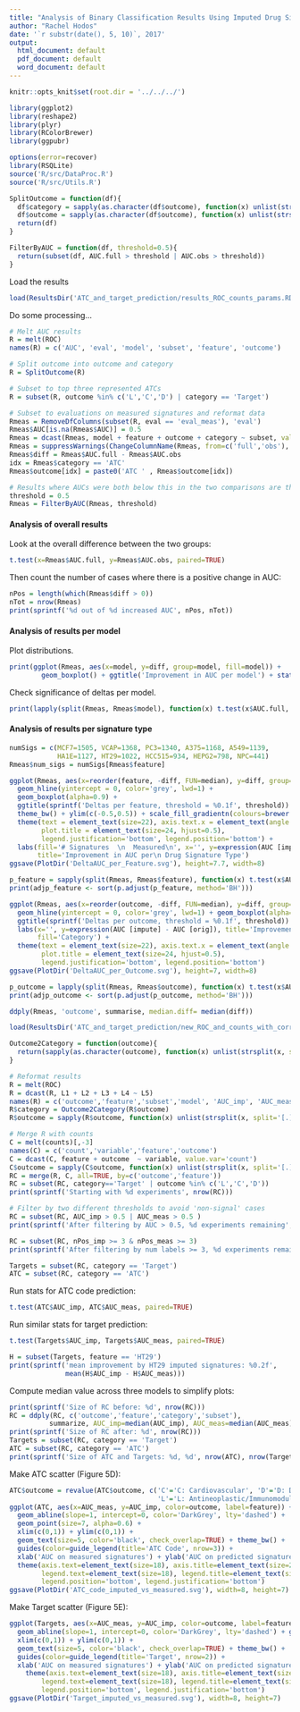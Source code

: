 ```yaml
---
title: "Analysis of Binary Classification Results Using Imputed Drug Signatures"
author: "Rachel Hodos"
date: '`r substr(date(), 5, 10)`, 2017'
output:
  html_document: default
  pdf_document: default
  word_document: default
---
```


```r
knitr::opts_knit$set(root.dir = '../../../')
```

```r

library(ggplot2)
library(reshape2)
library(plyr)
library(RColorBrewer)
library(ggpubr)

options(error=recover)
library(RSQLite)
source('R/src/DataProc.R')
source('R/src/Utils.R')

SplitOutcome = function(df){
  df$category = sapply(as.character(df$outcome), function(x) unlist(strsplit(x, split='[.]'))[[1]])
  df$outcome = sapply(as.character(df$outcome), function(x) unlist(strsplit(x, split='[.]'))[[2]])
  return(df)
}

FilterByAUC = function(df, threshold=0.5){
  return(subset(df, AUC.full > threshold | AUC.obs > threshold))
}
```

Load the results
```r
load(ResultsDir('ATC_and_target_prediction/results_ROC_counts_params.RData'))
```

Do some processing...
```r

# Melt AUC results
R = melt(ROC)
names(R) = c('AUC', 'eval', 'model', 'subset', 'feature', 'outcome')

# Split outcome into outcome and category
R = SplitOutcome(R)

# Subset to top three represented ATCs
R = subset(R, outcome %in% c('L','C','D') | category == 'Target')

# Subset to evaluations on measured signatures and reformat data
Rmeas = RemoveDfColumns(subset(R, eval == 'eval_meas'), 'eval')
Rmeas$AUC[is.na(Rmeas$AUC)] = 0.5
Rmeas = dcast(Rmeas, model + feature + outcome + category ~ subset, value.var='AUC')
Rmeas = suppressWarnings(ChangeColumnName(Rmeas, from=c('full','obs'), to=c('AUC.full', 'AUC.obs')))
Rmeas$diff = Rmeas$AUC.full - Rmeas$AUC.obs
idx = Rmeas$category == 'ATC'
Rmeas$outcome[idx] = paste0('ATC ' , Rmeas$outcome[idx])

# Results where AUCs were both below this in the two comparisons are thrown out
threshold = 0.5 
Rmeas = FilterByAUC(Rmeas, threshold)
```

#### Analysis of overall results
Look at the overall difference between the two groups:
```r
t.test(x=Rmeas$AUC.full, y=Rmeas$AUC.obs, paired=TRUE)
```

Then count the number of cases where there is a positive change in AUC:
```r
nPos = length(which(Rmeas$diff > 0)) 
nTot = nrow(Rmeas)
print(sprintf('%d out of %d increased AUC', nPos, nTot))
```

#### Analysis of results per model
Plot distributions.
```r
print(ggplot(Rmeas, aes(x=model, y=diff, group=model, fill=model)) +
        geom_boxplot() + ggtitle('Improvement in AUC per model') + stat_compare_means())
```

Check significance of deltas per model.
```r
print(lapply(split(Rmeas, Rmeas$model), function(x) t.test(x$AUC.full, x$AUC.obs, paired=TRUE)))
```

#### Analysis of results per signature type
```r
numSigs = c(MCF7=1505, VCAP=1368, PC3=1340, A375=1168, A549=1139,
            HA1E=1127, HT29=1022, HCC515=934, HEPG2=798, NPC=441)
Rmeas$num_sigs = numSigs[Rmeas$feature]

ggplot(Rmeas, aes(x=reorder(feature, -diff, FUN=median), y=diff, group=feature, fill=num_sigs)) +
  geom_hline(yintercept = 0, color='grey', lwd=1) +
  geom_boxplot(alpha=0.9) +
  ggtitle(sprintf('Deltas per feature, threshold = %0.1f', threshold)) +
  theme_bw() + ylim(c(-0.5,0.5)) + scale_fill_gradientn(colours=brewer.pal(5,'YlOrRd')) +
  theme(text = element_text(size=22), axis.text.x = element_text(angle = 45, hjust = 1),
        plot.title = element_text(size=24, hjust=0.5),
        legend.justification='bottom', legend.position='bottom') +
  labs(fill='# Signatures  \n  Measured\n', x='', y=expression(AUC [impute] - AUC [orig]),
       title='Improvement in AUC per\n Drug Signature Type')
ggsave(PlotDir('DeltaAUC_per_Feature.svg'), height=7.7, width=8)
```
```r
p_feature = sapply(split(Rmeas, Rmeas$feature), function(x) t.test(x$AUC.full, x$AUC.obs, paired=TRUE)$p.value)
print(adjp_feature <- sort(p.adjust(p_feature, method='BH')))
```

```r
ggplot(Rmeas, aes(x=reorder(outcome, -diff, FUN=median), y=diff, group=outcome, fill=category)) + ylim(c(-0.5,0.5)) +
  geom_hline(yintercept = 0, color='grey', lwd=1) + geom_boxplot(alpha=0.8) + scale_fill_manual(values=c('#CC9966','#009999')) +
  ggtitle(sprintf('Deltas per outcome, threshold = %0.1f', threshold)) + theme_bw() +
  labs(x='', y=expression(AUC [impute] - AUC [orig]), title='Improvement in AUC per\n Prediction Task',
       fill='Category') +
  theme(text = element_text(size=22), axis.text.x = element_text(angle = 45, hjust = 1),
        plot.title = element_text(size=24, hjust=0.5),
        legend.justification='bottom', legend.position='bottom')
ggsave(PlotDir('DeltaAUC_per_Outcome.svg'), height=7, width=8)
```

```r
p_outcome = lapply(split(Rmeas, Rmeas$outcome), function(x) t.test(x$AUC.full, x$AUC.obs, paired=TRUE)$p.value)
print(adjp_outcome <- sort(p.adjust(p_outcome, method='BH')))

ddply(Rmeas, 'outcome', summarise, median.diff= median(diff))
```

```r
load(ResultsDir('ATC_and_target_prediction/new_ROC_and_counts_with_correct_AUC_imp_values.RData'))

Outcome2Category = function(outcome){
  return(sapply(as.character(outcome), function(x) unlist(strsplit(x, split='[.]'))[[1]]))
}

# Reformat results
R = melt(ROC)
R = dcast(R, L1 + L2 + L3 + L4 ~ L5)
names(R) = c('outcome','feature','subset','model', 'AUC_imp', 'AUC_meas')
R$category = Outcome2Category(R$outcome)
R$outcome = sapply(R$outcome, function(x) unlist(strsplit(x, split='[.]'))[[2]])

# Merge R with counts
C = melt(counts)[,-3]
names(C) = c('count','variable','feature','outcome')
C = dcast(C, feature + outcome  ~ variable, value.var='count')
C$outcome = sapply(C$outcome, function(x) unlist(strsplit(x, split='[.]'))[[2]])
RC = merge(R, C, all=TRUE, by=c('outcome','feature'))
RC = subset(RC, category=='Target' | outcome %in% c('L','C','D')) 
print(sprintf('Starting with %d experiments', nrow(RC)))

# Filter by two different thresholds to avoid 'non-signal' cases
RC = subset(RC, AUC_imp > 0.5 | AUC_meas > 0.5 )
print(sprintf('After filtering by AUC > 0.5, %d experiments remaining', nrow(RC)))

RC = subset(RC, nPos_imp >= 3 & nPos_meas >= 3)
print(sprintf('After filtering by num labels >= 3, %d experiments remaining', nrow(RC)))

Targets = subset(RC, category == 'Target')
ATC = subset(RC, category == 'ATC')
```

Run stats for ATC code prediction:
```r
t.test(ATC$AUC_imp, ATC$AUC_meas, paired=TRUE)
```

Run similar stats for target prediction:
```r
t.test(Targets$AUC_imp, Targets$AUC_meas, paired=TRUE)
```

```r
H = subset(Targets, feature == 'HT29')
print(sprintf('mean improvement by HT29 imputed signatures: %0.2f',
              mean(H$AUC_imp - H$AUC_meas)))
```


Compute median value across three models to simplify plots:
```r
print(sprintf('Size of RC before: %d', nrow(RC)))
RC = ddply(RC, c('outcome','feature','category','subset'),
          summarize, AUC_imp=median(AUC_imp), AUC_meas=median(AUC_meas))
print(sprintf('Size of RC after: %d', nrow(RC)))
Targets = subset(RC, category == 'Target')
ATC = subset(RC, category == 'ATC')
print(sprintf('Size of ATC and Targets: %d, %d', nrow(ATC), nrow(Targets)))
```

Make ATC scatter (Figure 5D):
```r
ATC$outcome = revalue(ATC$outcome, c('C'='C: Cardiovascular', 'D'='D: Dermatological',
                                     'L'='L: Antineoplastic/Immunomodulatory'))
ggplot(ATC, aes(x=AUC_meas, y=AUC_imp, color=outcome, label=feature)) + 
  geom_abline(slope=1, intercept=0, color='DarkGrey', lty='dashed') + 
  geom_point(size=7, alpha=0.6) +
  xlim(c(0,1)) + ylim(c(0,1)) +
  geom_text(size=5, color='black', check_overlap=TRUE) + theme_bw() + 
  guides(color=guide_legend(title='ATC Code', nrow=3)) + 
  xlab('AUC on measured signatures') + ylab('AUC on predicted signatures') + 
  theme(axis.text=element_text(size=18), axis.title=element_text(size=22),
        legend.text=element_text(size=18), legend.title=element_text(size=22),
        legend.position='bottom', legend.justification='bottom')
ggsave(PlotDir('ATC_code_imputed_vs_measured.svg'), width=8, height=7)
```

Make Target scatter (Figure 5E):
```r
ggplot(Targets, aes(x=AUC_meas, y=AUC_imp, color=outcome, label=feature)) + 
  geom_abline(slope=1, intercept=0, color='DarkGrey', lty='dashed') + geom_point(size=7, alpha=0.6) +
  xlim(c(0,1)) + ylim(c(0,1)) +
  geom_text(size=5, color='black', check_overlap=TRUE) + theme_bw() + 
  guides(color=guide_legend(title='Target', nrow=2)) +
  xlab('AUC on measured signatures') + ylab('AUC on predicted signatures') + 
    theme(axis.text=element_text(size=18), axis.title=element_text(size=22),
        legend.text=element_text(size=18), legend.title=element_text(size=22),
        legend.position='bottom', legend.justification='bottom')
ggsave(PlotDir('Target_imputed_vs_measured.svg'), width=8, height=7)
```

